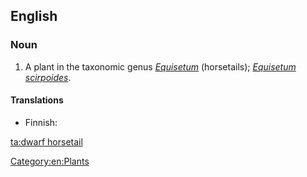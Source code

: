==English==

===Noun===
{{en-noun|head=[[dwarf]] [[horsetail]]}}

# A plant in the taxonomic genus ''[[Equisetum]]'' (horsetails); ''[[Equisetum scirpoides]]''.

====Translations====
{{trans-top|plant}}
* Finnish: {{t-|fi|hentokorte}}
{{trans-mid}}
{{trans-bottom}}

[[Category:en:Plants]]

[[ta:dwarf horsetail]]